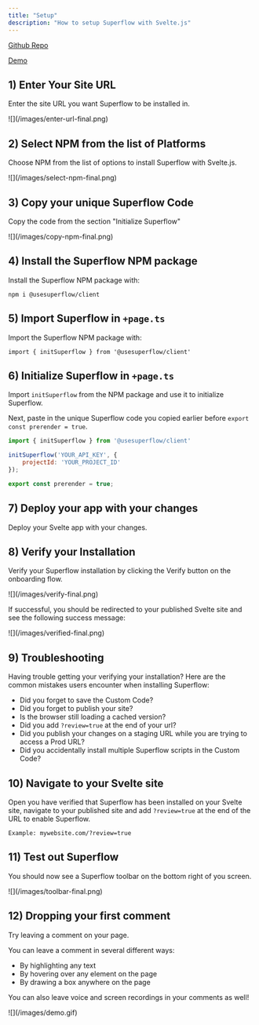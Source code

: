 ```yaml
---
title: "Setup"
description: "How to setup Superflow with Svelte.js"
---
```


[Github Repo](https://github.com/benjvelt/superflow-svelte)

[Demo](https://superflow-svelte.vercel.app/?review=true)

## 1) Enter Your Site URL

Enter the site URL you want Superflow to be installed in.

<Frame>
![](/images/enter-url-final.png)
</Frame>


## 2) Select NPM from the list of Platforms

Choose NPM from the list of options to install Superflow with Svelte.js.

<Frame>
![](/images/select-npm-final.png)
</Frame>

## 3) Copy your unique Superflow Code

Copy the code from the section "Initialize Superflow"

<Frame>
![](/images/copy-npm-final.png)
</Frame>

## 4) Install the Superflow NPM package

Install the Superflow NPM package with:

```
npm i @usesuperflow/client
```

## 5) Import Superflow in `+page.ts`

Import the Superflow NPM package with:

```
import { initSuperflow } from '@usesuperflow/client'
```

## 6) Initialize Superflow in `+page.ts`

Import `initSuperflow` from the NPM package and use it to initialize Superflow.

Next, paste in the unique Superflow code you copied earlier before `export const prerender = true`.


```js
import { initSuperflow } from '@usesuperflow/client'

initSuperflow('YOUR_API_KEY', {
    projectId: 'YOUR_PROJECT_ID'
});

export const prerender = true;

```
## 7) Deploy your app with your changes

Deploy your Svelte app with your changes.


## 8) Verify your Installation

Verify your Superflow installation by clicking the Verify button on the onboarding flow.

<Frame>
![](/images/verify-final.png)
</Frame>

If successful, you should be redirected to your published Svelte site and see the following success message:

<Frame>
![](/images/verified-final.png)
</Frame>

## 9) Troubleshooting

Having trouble getting your verifying your installation? Here are the common mistakes users encounter when installing Superflow:

 - Did you forget to save the Custom Code?
 - Did you forget to publish your site?
 - Is the browser still loading a cached version?
 - Did you add `?review=true` at the end of your url?
 - Did you publish your changes on a staging URL while you are trying to access a Prod URL?
 - Did you accidentally install multiple Superflow scripts in the Custom Code?


## 10) Navigate to your Svelte site 

Open you have verified that Superflow has been installed on your Svelte site, navigate to your published site and add `?review=true` at the end of the URL to enable Superflow. 

`Example: mywebsite.com/?review=true`


## 11) Test out Superflow

You should now see a Superflow toolbar on the bottom right of you screen.

<Frame>
![](/images/toolbar-final.png)
</Frame>




## 12) Dropping your first comment
Try leaving a comment on your page.

You can leave a comment in several different ways:
- By highlighting any text
- By hovering over any element on the page
- By drawing a box anywhere on the page

You can also leave voice and screen recordings in your comments as well!

<Frame>
![](/images/demo.gif)
</Frame>


